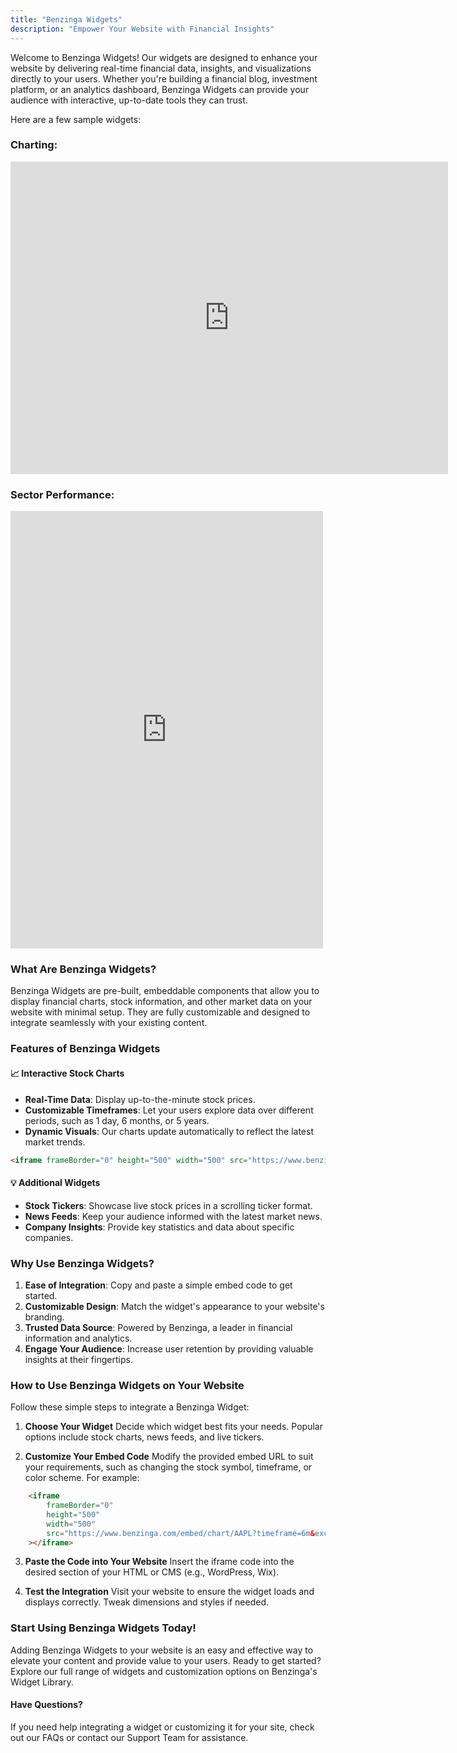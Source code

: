 ```yaml
---
title: "Benzinga Widgets"
description: "Empower Your Website with Financial Insights"
---
```


Welcome to Benzinga Widgets! Our widgets are designed to enhance your website by delivering real-time financial data, insights, and visualizations directly to your users. Whether you're building a financial blog, investment platform, or an analytics dashboard, Benzinga Widgets can provide your audience with interactive, up-to-date tools they can trust.

Here are a few sample widgets:

### Charting:

<iframe
    frameBorder="0"
    height="500"
    width="700"
    src="https://www.benzinga.com/embed/chart/AAPL?timeframe=6m&exchange=NASDAQ&bgColor=%23ffffff&chartColor=%232962FF"
></iframe>

### Sector Performance:

<iframe
  frameBorder="0"
  height="700"
  src="https://www.benzinga.com/embed/sector-performance-heatmap"
  width="500"
></iframe>

### What Are Benzinga Widgets?

Benzinga Widgets are pre-built, embeddable components that allow you to display financial charts, stock information, and other market data on your website with minimal setup. They are fully customizable and designed to integrate seamlessly with your existing content.

### Features of Benzinga Widgets

#### 📈 Interactive Stock Charts

* **Real-Time Data**: Display up-to-the-minute stock prices.
* **Customizable Timeframes**: Let your users explore data over different periods, such as 1 day, 6 months, or 5 years.
* **Dynamic Visuals**: Our charts update automatically to reflect the latest market trends.

```html
<iframe frameBorder="0" height="500" width="500" src="https://www.benzinga.com/embed/chart/AAPL?timeframe=6m&exchange=NASDAQ&bgColor=%23ffffff&chartColor=%232962FF" title="Apple Stock Chart" ></iframe>
```

#### 💡 Additional Widgets

* **Stock Tickers**: Showcase live stock prices in a scrolling ticker format.
* **News Feeds**: Keep your audience informed with the latest market news.
* **Company Insights**: Provide key statistics and data about specific companies.

### Why Use Benzinga Widgets?

1. **Ease of Integration**: Copy and paste a simple embed code to get started.
2. **Customizable Design**: Match the widget's appearance to your website's branding.
3. **Trusted Data Source**: Powered by Benzinga, a leader in financial information and analytics.
4. **Engage Your Audience**: Increase user retention by providing valuable insights at their fingertips.

### How to Use Benzinga Widgets on Your Website

Follow these simple steps to integrate a Benzinga Widget:

1. **Choose Your Widget**
Decide which widget best fits your needs. Popular options include stock charts, news feeds, and live tickers.

2. **Customize Your Embed Code**
Modify the provided embed URL to suit your requirements, such as changing the stock symbol, timeframe, or color scheme. For example:

```html
    <iframe
        frameBorder="0"
        height="500"
        width="500"
        src="https://www.benzinga.com/embed/chart/AAPL?timeframe=6m&exchange=NASDAQ&bgColor=%23ffffff&chartColor=%232962FF"
    ></iframe>
```

3. **Paste the Code into Your Website**
Insert the iframe code into the desired section of your HTML or CMS (e.g., WordPress, Wix).

4. **Test the Integration**
Visit your website to ensure the widget loads and displays correctly. Tweak dimensions and styles if needed.

### Start Using Benzinga Widgets Today!
Adding Benzinga Widgets to your website is an easy and effective way to elevate your content and provide value to your users. Ready to get started? Explore our full range of widgets and customization options on Benzinga's Widget Library.

#### Have Questions?
If you need help integrating a widget or customizing it for your site, check out our FAQs or contact our Support Team for assistance.
